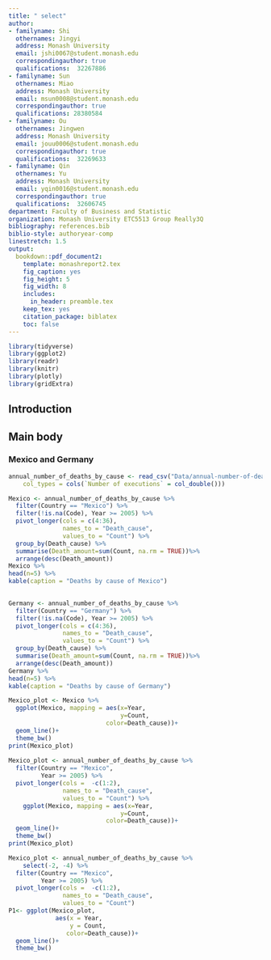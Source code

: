 ```yaml
---
title: " select"
author:
- familyname: Shi
  othernames: Jingyi
  address: Monash University
  email: jshi0067@student.monash.edu
  correspondingauthor: true
  qualifications:  32267886
- familyname: Sun
  othernames: Miao
  address: Monash University
  email: msun0008@student.monash.edu
  correspondingauthor: true
  qualifications: 28380584
- familyname: Ou
  othernames: Jingwen
  address: Monash University
  email: jouu0006@student.monash.edu
  correspondingauthor: true
  qualifications:  32269633
- familyname: Qin
  othernames: Yu
  address: Monash University
  email: yqin0016@student.monash.edu
  correspondingauthor: true
  qualifications:  32606745
department: Faculty of Business and Statistic
organization: Monash University ETC5513 Group Really3Q
bibliography: references.bib
biblio-style: authoryear-comp
linestretch: 1.5
output:
  bookdown::pdf_document2:
    template: monashreport2.tex
    fig_caption: yes
    fig_height: 5
    fig_width: 8
    includes:
      in_header: preamble.tex
    keep_tex: yes
    citation_package: biblatex
    toc: false
---
```


```r
library(tidyverse)
library(ggplot2)
library(readr)
library(knitr)
library(plotly)
library(gridExtra)
```

## Introduction

## Main body

### Mexico and Germany

```r
annual_number_of_deaths_by_cause <- read_csv("Data/annual-number-of-deaths-by-cause.csv", 
    col_types = cols(`Number of executions` = col_double())) 

```


```r
Mexico <- annual_number_of_deaths_by_cause %>%
  filter(Country == "Mexico") %>%
  filter(!is.na(Code), Year >= 2005) %>%
  pivot_longer(cols = c(4:36), 
               names_to = "Death_cause", 
               values_to = "Count") %>% 
  group_by(Death_cause) %>% 
  summarise(Death_amount=sum(Count, na.rm = TRUE))%>%
  arrange(desc(Death_amount))
Mexico %>%
head(n=5) %>%
kable(caption = "Deaths by cause of Mexico")
  
```

```r
Germany <- annual_number_of_deaths_by_cause %>%
  filter(Country == "Germany") %>%
  filter(!is.na(Code), Year >= 2005) %>%
  pivot_longer(cols = c(4:36), 
               names_to = "Death_cause", 
               values_to = "Count") %>% 
  group_by(Death_cause) %>% 
  summarise(Death_amount=sum(Count, na.rm = TRUE))%>%
  arrange(desc(Death_amount))
Germany %>%
head(n=5) %>%
kable(caption = "Deaths by cause of Germany")
```


```r
Mexico_plot <- Mexico %>%
  ggplot(Mexico, mapping = aes(x=Year,
                               y=Count,
                           color=Death_cause))+
  geom_line()+
  theme_bw()
print(Mexico_plot)
  
Mexico_plot <- annual_number_of_deaths_by_cause %>% 
  filter(Country == "Mexico",
         Year >= 2005) %>% 
  pivot_longer(cols =  -c(1:2), 
               names_to = "Death_cause", 
               values_to = "Count") %>%
    ggplot(Mexico, mapping = aes(x=Year,
                               y=Count,
                           color=Death_cause))+
  geom_line()+
  theme_bw()
print(Mexico_plot)
```

```r
Mexico_plot <- annual_number_of_deaths_by_cause %>% 
    select(-2, -4) %>% 
  filter(Country == "Mexico",
         Year >= 2005) %>% 
  pivot_longer(cols =  -c(1:2), 
               names_to = "Death_cause", 
               values_to = "Count") 
P1<- ggplot(Mexico_plot,
             aes(x = Year,
                 y = Count,
                color=Death_cause))+
  geom_line()+
  theme_bw()
```


